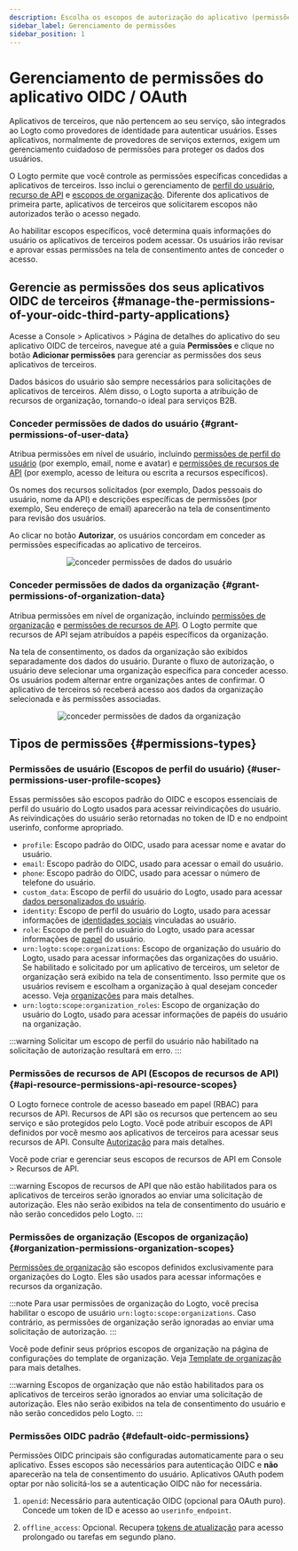 ```yaml
---
description: Escolha os escopos de autorização do aplicativo (permissões) e garanta que eles sejam claramente exibidos na tela de consentimento do OAuth.
sidebar_label: Gerenciamento de permissões
sidebar_position: 1
---
```


# Gerenciamento de permissões do aplicativo OIDC / OAuth

Aplicativos de terceiros, que não pertencem ao seu serviço, são integrados ao Logto como provedores de identidade para autenticar usuários. Esses aplicativos, normalmente de provedores de serviços externos, exigem um gerenciamento cuidadoso de permissões para proteger os dados dos usuários.

O Logto permite que você controle as permissões específicas concedidas a aplicativos de terceiros. Isso inclui o gerenciamento de [perfil do usuário](#user-permissions-user-profile-scopes), [recurso de API](#api-resource-permissions-api-resource-scopes) e [escopos de organização](#organization-permissions-organization-scopes). Diferente dos aplicativos de primeira parte, aplicativos de terceiros que solicitarem escopos não autorizados terão o acesso negado.

Ao habilitar escopos específicos, você determina quais informações do usuário os aplicativos de terceiros podem acessar. Os usuários irão revisar e aprovar essas permissões na tela de consentimento antes de conceder o acesso.

## Gerencie as permissões dos seus aplicativos OIDC de terceiros \{#manage-the-permissions-of-your-oidc-third-party-applications}

Acesse a <CloudLink to="/applications">Console > Aplicativos > Página de detalhes do aplicativo</CloudLink> do seu aplicativo OIDC de terceiros, navegue até a guia **Permissões** e clique no botão **Adicionar permissões** para gerenciar as permissões dos seus aplicativos de terceiros.

Dados básicos do usuário são sempre necessários para solicitações de aplicativos de terceiros. Além disso, o Logto suporta a atribuição de recursos de organização, tornando-o ideal para serviços B2B.

### Conceder permissões de dados do usuário \{#grant-permissions-of-user-data}

Atribua permissões em nível de usuário, incluindo [permissões de perfil do usuário](#user-permissions-user-profile-scopes) (por exemplo, email, nome e avatar) e [permissões de recursos de API](#api-resource-permissions-api-resource-scopes) (por exemplo, acesso de leitura ou escrita a recursos específicos).

Os nomes dos recursos solicitados (por exemplo, Dados pessoais do usuário, nome da API) e descrições específicas de permissões (por exemplo, Seu endereço de email) aparecerão na tela de consentimento para revisão dos usuários.

Ao clicar no botão **Autorizar**, os usuários concordam em conceder as permissões especificadas ao aplicativo de terceiros.

<center>
  <img
    src="/img/assets/grant-permissions-of-user-data.webp"
    alt="conceder permissões de dados do usuário"
  />
</center>

### Conceder permissões de dados da organização \{#grant-permissions-of-organization-data}

Atribua permissões em nível de organização, incluindo [permissões de organização](#organization-permissions-organization-scopes) e [permissões de recursos de API](#api-resource-permissions-api-resource-scopes). O Logto permite que recursos de API sejam atribuídos a papéis específicos da organização.

Na tela de consentimento, os dados da organização são exibidos separadamente dos dados do usuário. Durante o fluxo de autorização, o usuário deve selecionar uma organização específica para conceder acesso. Os usuários podem alternar entre organizações antes de confirmar. O aplicativo de terceiros só receberá acesso aos dados da organização selecionada e às permissões associadas.

<center>
  <img
    src="/img/assets/grant-permissions-of-organization-data.webp"
    alt="conceder permissões de dados da organização"
  />
</center>

## Tipos de permissões \{#permissions-types}

### Permissões de usuário (Escopos de perfil do usuário) \{#user-permissions-user-profile-scopes}

Essas permissões são escopos padrão do OIDC e escopos essenciais de perfil do usuário do Logto usados para acessar reivindicações do usuário. As reivindicações do usuário serão retornadas no token de ID e no endpoint userinfo, conforme apropriado.

- `profile`: Escopo padrão do OIDC, usado para acessar nome e avatar do usuário.
- `email`: Escopo padrão do OIDC, usado para acessar o email do usuário.
- `phone`: Escopo padrão do OIDC, usado para acessar o número de telefone do usuário.
- `custom_data`: Escopo de perfil do usuário do Logto, usado para acessar [dados personalizados do usuário](/user-management/user-data/#custom-data).
- `identity`: Escopo de perfil do usuário do Logto, usado para acessar informações de [identidades sociais](/user-management/user-data/#social-identities) vinculadas ao usuário.
- `role`: Escopo de perfil do usuário do Logto, usado para acessar informações de [papel](/authorization/role-based-access-control) do usuário.
- `urn:logto:scope:organizations`: Escopo de organização do usuário do Logto, usado para acessar informações das organizações do usuário. Se habilitado e solicitado por um aplicativo de terceiros, um seletor de organização será exibido na tela de consentimento. Isso permite que os usuários revisem e escolham a organização à qual desejam conceder acesso. Veja [organizações](/organizations) para mais detalhes.
- `urn:logto:scope:organization_roles`: Escopo de organização do usuário do Logto, usado para acessar informações de papéis do usuário na organização.

:::warning
Solicitar um escopo de perfil do usuário não habilitado na solicitação de autorização resultará em erro.
:::

### Permissões de recursos de API (Escopos de recursos de API) \{#api-resource-permissions-api-resource-scopes}

O Logto fornece controle de acesso baseado em papel (RBAC) para recursos de API. Recursos de API são os recursos que pertencem ao seu serviço e são protegidos pelo Logto. Você pode atribuir escopos de API definidos por você mesmo aos aplicativos de terceiros para acessar seus recursos de API. Consulte [Autorização](/authorization) para mais detalhes.

Você pode criar e gerenciar seus escopos de recursos de API em <CloudLink to="/api-resources">Console > Recursos de API</CloudLink>.

:::warning
Escopos de recursos de API que não estão habilitados para os aplicativos de terceiros serão ignorados ao enviar uma solicitação de autorização. Eles não serão exibidos na tela de consentimento do usuário e não serão concedidos pelo Logto.
:::

### Permissões de organização (Escopos de organização) \{#organization-permissions-organization-scopes}

[Permissões de organização](/authorization/organization-template) são escopos definidos exclusivamente para organizações do Logto. Eles são usados para acessar informações e recursos da organização.

:::note
Para usar permissões de organização do Logto, você precisa habilitar o escopo de usuário `urn:logto:scope:organizations`. Caso contrário, as permissões de organização serão ignoradas ao enviar uma solicitação de autorização.
:::

Você pode definir seus próprios escopos de organização na página de configurações do template de organização. Veja [Template de organização](/authorization/organization-template) para mais detalhes.

:::warning
Escopos de organização que não estão habilitados para os aplicativos de terceiros serão ignorados ao enviar uma solicitação de autorização. Eles não serão exibidos na tela de consentimento do usuário e não serão concedidos pelo Logto.
:::

### Permissões OIDC padrão \{#default-oidc-permissions}

Permissões OIDC principais são configuradas automaticamente para o seu aplicativo. Esses escopos são necessários para autenticação OIDC e **não** aparecerão na tela de consentimento do usuário. Aplicativos OAuth podem optar por não solicitá-los se a autenticação OIDC não for necessária.

1. `openid`: Necessário para autenticação OIDC (opcional para OAuth puro). Concede um token de ID e acesso ao `userinfo_endpoint`.

2. `offline_access`: Opcional. Recupera [tokens de atualização](/integrate-logto/application-data-structure#rotate-refresh-token) para acesso prolongado ou tarefas em segundo plano.
